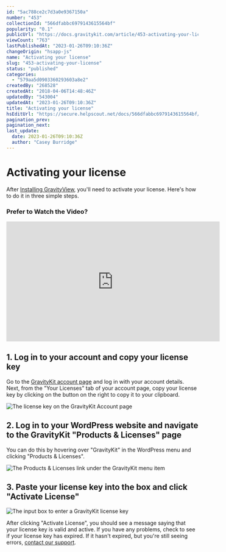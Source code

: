 ```yaml
---
id: "5ac788ce2c7d3a0e9367150a"
number: "453"
collectionId: "566dfabbc6979143615564bf"
popularity: "0.1"
publicUrl: "https://docs.gravitykit.com/article/453-activating-your-license"
viewCount: "763"
lastPublishedAt: "2023-01-26T09:10:36Z"
changeOrigin: "hsapp-js"
name: "Activating your license"
slug: "453-activating-your-license"
status: "published"
categories: 
  - "579aa5d0903360293603a8e2"
createdBy: "268528"
createdAt: "2018-04-06T14:48:46Z"
updatedBy: "543004"
updatedAt: "2023-01-26T09:10:36Z"
title: "Activating your license"
hsEditUrl: "https://secure.helpscout.net/docs/566dfabbc6979143615564bf/article/5ac788ce2c7d3a0e9367150a"
pagination_prev: 
pagination_next: 
last_update:
  date: 2023-01-26T09:10:36Z
  author: "Casey Burridge"
---
```


# Activating your license

After [Installing GravityView](https://docs.gravitykit.com/article/69-installing-gravityview), you'll need to activate your license. Here's how to do it in three simple steps.

### Prefer to Watch the Video?

<iframe allow="accelerometer; autoplay; clipboard-write; encrypted-media; gyroscope; picture-in-picture; web-share" allowfullscreen="" frameborder="0" height="315" src="https://www.youtube.com/embed/sYOMobhb19E?start=120" title="YouTube video player" width="560"></iframe>

## 1. Log in to your account and copy your license key

Go to the [GravityKit account page](https://www.gravitykit.com/account/) and log in with your account details. Next, from the "Your Licenses" tab of your account page, copy your license key by clicking on the button on the right to copy it to your clipboard.

![The license key on the GravityKit Account page](https://s3.amazonaws.com/helpscout.net/docs/assets/54c58489e4b051242988532c/images/63a45953f439e8768b4f67ce/file-WHj9H96tIO.png)

## 2. Log in to your WordPress website and navigate to the GravityKit "Products &amp; Licenses" page

You can do this by hovering over "GravityKit" in the WordPress menu and clicking "Products &amp; Licenses".

![The Products & Licenses link under the GravityKit menu item](https://s3.amazonaws.com/helpscout.net/docs/assets/54c58489e4b051242988532c/images/63a45a0e9ef7901532ad29e3/file-w6hJ6sKFOi.png)

## 3. Paste your license key into the box and click "Activate License" 

![The input box to enter a GravityKit license key](https://s3.amazonaws.com/helpscout.net/docs/assets/54c58489e4b051242988532c/images/63a45a4b19e76126771722d0/file-Y7blPZL3RM.png)

After clicking "Activate License", you should see a message saying that your license key is valid and active. If you have any problems, check to see if your license key has expired. If it hasn't expired, but you're still seeing errors, [contact our support](https://www.gravitykit.com/support/).
